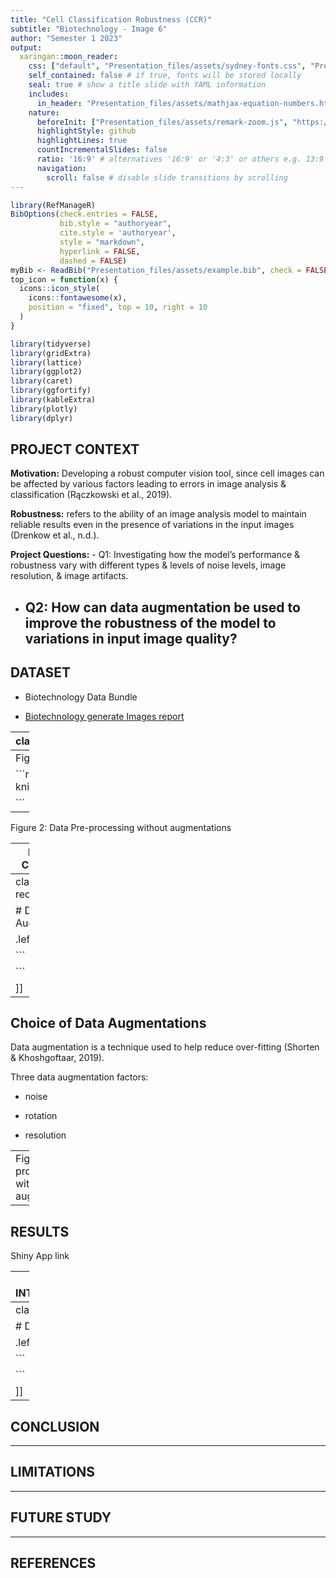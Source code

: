 ```yaml
---
title: "Cell Classification Robustness (CCR)"
subtitle: "Biotechnology - Image 6"
author: "Semester 1 2023"
output:
  xaringan::moon_reader:
    css: ["default", "Presentation_files/assets/sydney-fonts.css", "Presentation_files/assets/sydney.css"]
    self_contained: false # if true, fonts will be stored locally
    seal: true # show a title slide with YAML information
    includes:
      in_header: "Presentation_files/assets/mathjax-equation-numbers.html"
    nature:
      beforeInit: ["Presentation_files/assets/remark-zoom.js", "https://platform.twitter.com/widgets.js"]
      highlightStyle: github
      highlightLines: true
      countIncrementalSlides: false
      ratio: '16:9' # alternatives '16:9' or '4:3' or others e.g. 13:9
      navigation:
        scroll: false # disable slide transitions by scrolling
---
```


```r
library(RefManageR)
BibOptions(check.entries = FALSE, 
           bib.style = "authoryear", 
           cite.style = 'authoryear', 
           style = "markdown",
           hyperlink = FALSE, 
           dashed = FALSE)
myBib <- ReadBib("Presentation_files/assets/example.bib", check = FALSE)
top_icon = function(x) {
  icons::icon_style(
    icons::fontawesome(x),
    position = "fixed", top = 10, right = 10
  )
}

library(tidyverse)
library(gridExtra)
library(lattice)
library(ggplot2)
library(caret)
library(ggfortify)
library(kableExtra)
library(plotly)
library(dplyr)
```


## PROJECT CONTEXT 

**Motivation:** Developing a robust computer vision tool, since cell images can be affected by various factors leading to errors in image analysis & classification (Rączkowski et al., 2019). 


**Robustness:** refers to the ability of an image analysis model to maintain reliable results even in the presence of variations in the input images (Drenkow et al., n.d.). 


**Project Questions:**
- Q1: Investigating how the model's performance & robustness vary with different types & levels of noise levels, image resolution, & image artifacts. 

- Q2: How can data augmentation be used to improve the robustness of the model to variations in input image quality?
---


## DATASET

- Biotechnology Data Bundle

- [Biotechnology generate Images report](https://www.10xgenomics.com/resources/datasets/fresh-frozen-mouse-brain-for-xenium-explorer-demo-1-standard)




---
class: segue-red

# Baseline Model 


.left[.footnote[

```
```

]]

---
Figure 1: Workflow Diagram

```r
knitr::include_graphics("images/workflow_2.png")

```


---
Figure 2: Data Pre-processing without augmentations


---
Figure 3: CNN Model


---
class: segue-red

# Data Augmentation


.left[.footnote[

```

```

]]


---

## Choice of Data Augmentations

Data augmentation is a technique used to help reduce over-fitting (Shorten & Khoshgoftaar, 2019). 

Three data augmentation factors:

- noise

- rotation

- resolution

---
Figure 4: Pre-processing with augmentations


---

## RESULTS

Shiny App link


---
## INTERPRETATION

Figure 5: Analyse Effects of Noise on CNN Models



---
class: segue-red

# Discussion


.left[.footnote[

```

```

]]

---
## CONCLUSION


---


## LIMITATIONS


---


## FUTURE STUDY 



---

## REFERENCES





